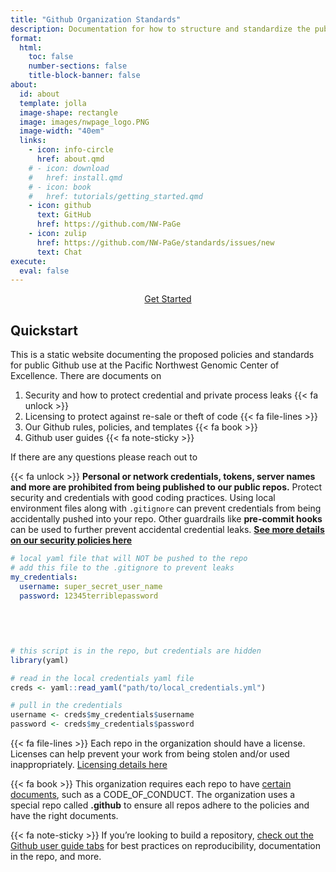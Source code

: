 ```yaml
---
title: "Github Organization Standards"
description: Documentation for how to structure and standardize the public Github Organization
format: 
  html: 
    toc: false
    number-sections: false
    title-block-banner: false
about:
  id: about
  template: jolla
  image-shape: rectangle
  image: images/nwpage_logo.PNG
  image-width: "40em"
  links:
    - icon: info-circle
      href: about.qmd
    # - icon: download
    #   href: install.qmd
    # - icon: book
    #   href: tutorials/getting_started.qmd
    - icon: github
      text: GitHub
      href: https://github.com/NW-PaGe
    - icon: zulip
      href: https://github.com/NW-PaGe/standards/issues/new
      text: Chat
execute: 
  eval: false
---
```


:::{#about}
:::

<center>

:::{.hover-button}
<body>
    <a href="#collapseQuickstart" class="hover-button" data-bs-toggle="collapse"
    role="button" aria-expanded="false" aria-controls="collapseQuickstart">
        <span></span>
        <span></span>
        <span></span>
        <span></span>
        Get Started
    </a>
        
</body>
:::

</center>


::: {#collapseQuickstart .collapse}

## Quickstart

This is a static website documenting the proposed policies and standards for public Github use at the Pacific Northwest Genomic Center of Excellence. There are documents on 

1.    Security and how to protect credential and private process leaks {{< fa unlock >}}
2.    Licensing to protect against re-sale or theft of code {{< fa file-lines >}}
3.    Our Github rules, policies, and templates {{< fa book >}}
4.    Github user guides {{< fa note-sticky >}}


If there are any questions please reach out to 

:::{.column-screen-inset-shaded layout-nrow="1"}

{{< fa unlock >}} **Personal or network credentials, tokens, server names and more are prohibited from being published to our public repos.** Protect security and credentials with good coding practices. Using local environment files along with `.gitignore` can prevent credentials from being accidentally pushed into your repo. Other guardrails like **pre-commit hooks** can be used to further prevent accidental credential leaks. [**See more details on our security policies here**](std/security.qmd)

```yaml
# local yaml file that will NOT be pushed to the repo
# add this file to the .gitignore to prevent leaks
my_credentials:
  username: super_secret_user_name
  password: 12345terriblepassword
  
  
  
  
```

```r
# this script is in the repo, but credentials are hidden
library(yaml)

# read in the local credentials yaml file
creds <- yaml::read_yaml("path/to/local_credentials.yml")

# pull in the credentials
username <- creds$my_credentials$username
password <- creds$my_credentials$password
```



:::

:::{.column-screen-inset-shaded layout-nrow="1"}

{{< fa file-lines >}} Each repo in the organization should have a license. Licenses can help prevent your work from being stolen and/or used inappropriately. [Licensing details here](std/lic.qmd)

{{< fa book >}} This organization requires each repo to have [certain documents](std/templates.qmd), such as a CODE_OF_CONDUCT. The organization uses a special repo called **.github** to ensure all repos adhere to the policies and have the right documents.


{{< fa note-sticky >}} If you're looking to build a repository, [check out the Github user guide tabs](tools/how_to.qmd) for best practices on reproducibility, documentation in the repo, and more.

:::

:::




<!--

![](images/DOH_logo_primary.jpg){style="float: center;" fig-alt="Hex logo that says \"Data Science in a Box\"" fig-align="center" width="250"}

Documentation for how to structure and standardize the public Github Organization
# Preface {.unnumbered}

![](images/DOH_logo_primary.jpg){style="float: right;" fig-alt="Hex logo that says \"Data Science in a Box\"" fig-align="right" width="250"}

This is a static website documenting the proposed standards for public Github use at the Pacific Northwest Genomic Center of Excellence. There are documents on 

1.    Security and how to protect credential and private process leaks
2.    Licensing to protect re-sale or theft of code
3.    Github Organization templates and Infrastructure as Code (IaC)
4.    Managing credentials
5.    Publishing code to the public repositories


If there are any questions please reach out to 

--> 